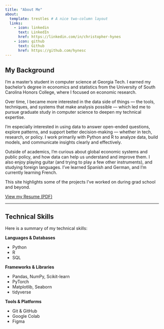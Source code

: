 ```yaml
---
title: "About Me"
about:
  template: trestles # A nice two-column layout
  links:
    - icon: linkedin
      text: LinkedIn
      href: https://linkedin.com/in/christopher-hynes
    - icon: github
      text: Github
      href: https://github.com/hynesc
---
```


## My Background

I’m a master’s student in computer science at Georgia Tech. I earned my bachelor’s degree in economics and statistics from the University of South Carolina Honors College, where I focused on economic research.

Over time, I became more interested in the data side of things — the tools, techniques, and systems that make analysis possible — which led me to pursue graduate study in computer science to deepen my technical expertise.

I’m especially interested in using data to answer open-ended questions, explore patterns, and support better decision-making — whether in tech, research, or policy. I work primarily with Python and R to analyze data, build models, and communicate insights clearly and effectively.

Outside of academics, I’m curious about global economic systems and public policy, and how data can help us understand and improve them. I also enjoy playing guitar (and trying to play a few other instruments), and studying foreign languages. I’ve learned Spanish and German, and I’m currently learning French.

This site highlights some of the projects I’ve worked on during grad school and beyond.

[View my Resume (PDF)](resume.pdf)

---

## Technical Skills

Here is a summary of my technical skills:

**Languages & Databases**

* Python
* R
* SQL

**Frameworks & Libraries**

* Pandas, NumPy, Scikit-learn
* PyTorch
* Matplotlib, Seaborn
* tidyverse

**Tools & Platforms**

* Git & GitHub
* Google Colab
* Figma
